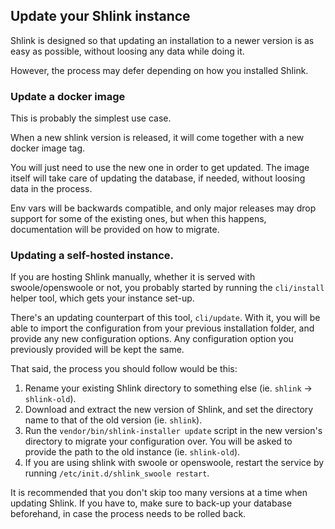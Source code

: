 
## Update your Shlink instance

Shlink is designed so that updating an installation to a newer version is as easy as possible, without loosing any data while doing it.

However, the process may defer depending on how you installed Shlink.

### Update a docker image

This is probably the simplest use case.

When a new shlink version is released, it will come together with a new docker image tag.

You will just need to use the new one in order to get updated. The image itself will take care of updating the database, if needed, without loosing data in the process.

Env vars will be backwards compatible, and only major releases may drop support for some of the existing ones, but when this happens, documentation will be provided on how to migrate.

### Updating a self-hosted instance.

If you are hosting Shlink manually, whether it is served with swoole/openswoole or not, you probably started by running the `cli/install` helper tool, which gets your instance set-up.

There's an updating counterpart of this tool, `cli/update`. With it, you will be able to import the configuration from your previous installation folder, and provide any new configuration options. Any configuration option you previously provided will be kept the same.

That said, the process you should follow would be this:

1. Rename your existing Shlink directory to something else (ie. `shlink` -> `shlink-old`).
2. Download and extract the new version of Shlink, and set the directory name to that of the old version (ie. `shlink`).
3. Run the `vendor/bin/shlink-installer update` script in the new version's directory to migrate your configuration over. You will be asked to provide the path to the old instance (ie. `shlink-old`).
4. If you are using shlink with swoole or openswoole, restart the service by running `/etc/init.d/shlink_swoole restart`.

<Callout type="warning">
    It is recommended that you don't skip too many versions at a time when updating Shlink. If you have to, make sure to back-up your database beforehand, in case the process needs to be rolled back.
</Callout>
